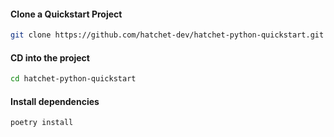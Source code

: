 
#### Clone a Quickstart Project

```bash copy
git clone https://github.com/hatchet-dev/hatchet-python-quickstart.git
```

#### CD into the project

```bash copy
cd hatchet-python-quickstart
```

#### Install dependencies
```bash copy
poetry install
```



